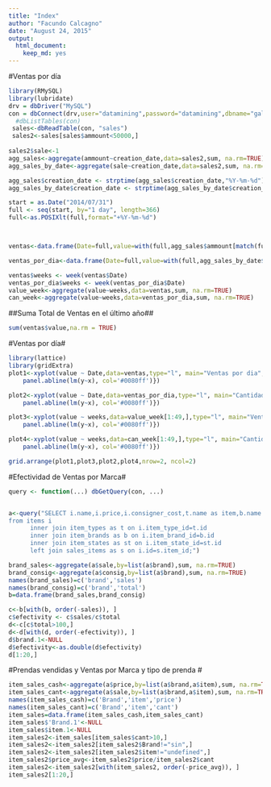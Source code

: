 ```yaml
---
title: "Index"
author: "Facundo Calcagno"
date: "August 24, 2015"
output: 
  html_document: 
    keep_md: yes
---
```


#Ventas por día
```r
library(RMySQL)  
library(lubridate)
drv = dbDriver("MySQL")
con = dbConnect(drv,user="datamining",password="datamining",dbname="galpon.administrativo",host="galpon.cloudapp.net")
  #dbListTables(con)
 sales<-dbReadTable(con, "sales")
 sales2<-sales[sales$ammount<50000,]
 
sales2$sale<-1
agg_sales<-aggregate(ammount~creation_date,data=sales2,sum, na.rm=TRUE)
agg_sales_by_date<-aggregate(sale~creation_date,data=sales2,sum, na.rm=TRUE)

agg_sales$creation_date <- strptime(agg_sales$creation_date,"%Y-%m-%d")
agg_sales_by_date$creation_date <- strptime(agg_sales_by_date$creation_date,"%Y-%m-%d")

start = as.Date("2014/07/31")
full <- seq(start, by="1 day", length=366)
full<-as.POSIXlt(full,format="+%Y-%m-%d")



ventas<-data.frame(Date=full,value=with(full,agg_sales$ammount[match(full, agg_sales$creation_date )]))

ventas_por_dia<-data.frame(Date=full,value=with(full,agg_sales_by_date$sale[match(full, agg_sales_by_date$creation_date )]))

ventas$weeks <- week(ventas$Date)
ventas_por_dia$weeks <- week(ventas_por_dia$Date)
value_week<-aggregate(value~weeks,data=ventas,sum, na.rm=TRUE)
can_week<-aggregate(value~weeks,data=ventas_por_dia,sum, na.rm=TRUE)

```
##Suma Total de Ventas en el último año##
```r
sum(ventas$value,na.rm = TRUE)
```

#Ventas por día#
```r
library(lattice)  
library(gridExtra) 
plot1<-xyplot(value ~ Date,data=ventas,type="l", main="Ventas por dia",grid = TRUE,panel = function(x, y, ...) {panel.xyplot(x, y, ...)
    panel.abline(lm(y~x), col='#0080ff')})

plot2<-xyplot(value ~ Date,data=ventas_por_dia,type="l", main="Cantidad de Ventas por dia",grid = TRUE,panel = function(x, y, ...) {panel.xyplot(x, y, ...)
    panel.abline(lm(y~x), col='#0080ff')})

plot3<-xyplot(value ~ weeks,data=value_week[1:49,],type="l", main="Ventas por semana",grid = TRUE,panel = function(x, y, ...) {panel.xyplot(x, y, ...)
    panel.abline(lm(y~x), col='#0080ff')})

plot4<-xyplot(value ~ weeks,data=can_week[1:49,],type="l", main="Cantidad de Ventas por semana",grid = TRUE,panel = function(x, y, ...) {panel.xyplot(x, y, ...)
    panel.abline(lm(y~x), col='#0080ff')})

grid.arrange(plot1,plot3,plot2,plot4,nrow=2, ncol=2)


```

#Efectividad de Ventas por Marca#
```r

query <- function(...) dbGetQuery(con, ...)


a<-query("SELECT i.name,i.price,i.consigner_cost,t.name as item,b.name as brand, st.name as state,1 as consig, (s.id IS NOT NULL) as  sale
from items i
      inner join item_types as t on i.item_type_id=t.id
      inner join item_brands as b on i.item_brand_id=b.id
      inner join item_states as st on i.item_state_id=st.id
      left join sales_items as s on i.id=s.item_id;")

brand_sales<-aggregate(a$sale,by=list(a$brand),sum, na.rm=TRUE)
brand_consig<-aggregate(a$consig,by=list(a$brand),sum, na.rm=TRUE)
names(brand_sales)=c('brand','sales')
names(brand_consig)=c('brand','total')
b=data.frame(brand_sales,brand_consig)

c<-b[with(b, order(-sales)), ]
c$efectivity <- c$sales/c$total
d<-c[c$total>100,]
d<-d[with(d, order(-efectivity)), ]
d$brand.1<-NULL
d$efectivity<-as.double(d$efectivity)
d[1:20,]
```

#Prendas vendidas y Ventas  por Marca y tipo de prenda #
```r

item_sales_cash<-aggregate(a$price,by=list(a$brand,a$item),sum, na.rm=TRUE)
item_sales_cant<-aggregate(a$sale,by=list(a$brand,a$item),sum, na.rm=TRUE)
names(item_sales_cash)=c('Brand','item','price')
names(item_sales_cant)=c('Brand','item','cant')
item_sales=data.frame(item_sales_cash,item_sales_cant)
item_sales$'Brand.1'<-NULL
item_sales$item.1<-NULL
item_sales2<-item_sales[item_sales$cant>10,]
item_sales2<-item_sales2[item_sales2$Brand!="sin",]
item_sales2<-item_sales2[item_sales2$item!="undefined",]
item_sales2$price_avg<-item_sales2$price/item_sales2$cant
item_sales2<-item_sales2[with(item_sales2, order(-price_avg)), ]
item_sales2[1:20,]

```

  